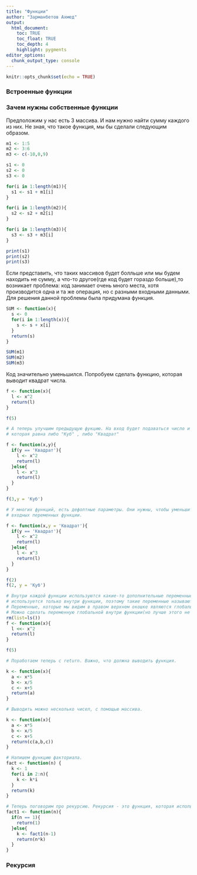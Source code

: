 ```yaml
---
title: "Функции"
author: "Зарманбетов Ахмед"
output: 
  html_document:
    toc: TRUE
    toc_float: TRUE
    toc_depth: 4
    highlight: pygments
editor_options: 
  chunk_output_type: console
---
```


```r
knitr::opts_chunk$set(echo = TRUE)
```

### Встроенные функции

### Зачем нужны собственные функции

Предположим у нас есть 3 массива. И нам нужно найти сумму каждого из них. Не зная, что такое функция, мы бы сделали следующим образом.

```r
m1 <- 1:5
m2 <- 3:6
m3 <- c(-10,0,9)

s1 <- 0
s2 <- 0
s3 <- 0

for(i in 1:length(m1)){
  s1 <- s1 + m1[i]
}

for(i in 1:length(m2)){
  s2 <- s2 + m2[i]
}

for(i in 1:length(m3)){
  s3 <- s3 + m3[i]
}

print(s1)
print(s2)
print(s3)
```

Если представить, что таких массивов будет болльше или мы будем находить не сумму, а что-то другое(где код будет гораздо больше),то возникает проблема: код занимает очень много места, хотя производится одна и та же операция, но с разными  входными данными. Для решения данной проблемы была придумана функция.

```r
SUM <- function(x){
  s <- 0
  for(i in 1:length(x)){
    s <- s + x[i]
  }
  return(s)
}

SUM(m1)
SUM(m2)
SUM(m3)
```

Код значительно уменьшился. Попробуем сделать функцию, которая выводит квадрат числа.

```r
f <- function(x){
  l <- x^2
  return(l)
}

f(5)
```


```r
# А теперь улучшим предыдущую фукцию. На вход будет подаваться число и строковая переменная,
# которая равна либо "Куб" , либо "Квадрат"

f <- function(x,y){
  if(y == 'Квадрат'){
    l <- x^2
    return(l)
  }else{
    l <- x^3
    return(l)
  }
}

f(3,y = 'Куб')

# У многих функций, есть дефолтные параметры. Они нужны, чтобы уменьшить написание
# входных переменных функции. 

f <- function(x,y = 'Квадрат'){
  if(y == 'Квадрат'){
    l <- x^2
    return(l)
  }else{
    l <- x^3
    return(l)
  }
}

f(2)
f(2, y = 'Куб')

# Внутри каждой функции используются какие-то дополнительные переменные. Но их значение
# используется только внутри функции, поэтому такие переменные называются локальными.
# Переменные, которые мы видим в правом верхнем окошке являются глобальными.
# Можно сделать переменную глобальной внутри функции(но лучше этого не делать)
rm(list=ls())
f <- function(x){
  l <<- x^2
  return(l)
}

f(5)

# Поработаем теперь с return. Важно, что должна выводить функция.

k <- function(x){
  a <- x*5
  b <- x/5
  c <- x+5
  return(a)
}

# Выводить можно несколько чисел, с помощью массива.

k <- function(x){
  a <- x*5
  b <- x/5
  c <- x+5
  return(с(a,b,c))
}

# Напишем функцию факториала.
fact <- function(n) {
  k <- 1
  for(i in 2:n){
    k <- k*i
  }
  return(k)
}

# Теперь поговорим про рекурсию. Рекурсия - это функция, которая использует саму себя.
fact1 <- function(n){
  if(n == 1){
    return(1)
  }else{
    k <- fact1(n-1)
    return(n*k)
  }
}


```


### Рекурсия